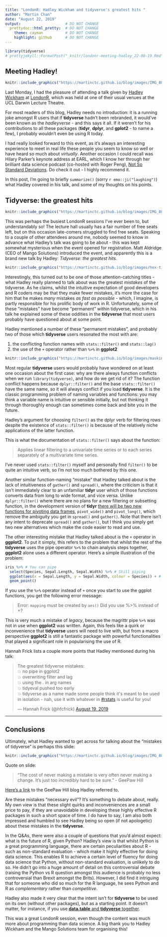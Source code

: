 ```yaml
---
title: "LondonR: Hadley Wickham and tidyverse's greatest hits "
author: "Martin Chan"
date: "August 22, 2019"
output:                    # DO NOT CHANGE
  prettydoc::html_pretty:  # DO NOT CHANGE
    theme: cayman          # DO NOT CHANGE
    highlight: github      # DO NOT CHANGE
---
```


```r
library(tidyverse)
# prettyjekyll::FormatPost("_knitr/londonr-meeting-hadley_22-08-19.Rmd")
```

## Meeting Hadley! 

```r
knitr::include_graphics("https://martinctc.github.io/blog/images/IMG_8041.jpg")
```

Last Monday, I had the pleasure of attending a talk given by [Hadley Wickham](http://hadley.nz/) at [LondonR](https://www.londonr.org/), which was held at one of their usual venues at the UCL Darwin Lecture Theatre.

For most readers of this blog, Hadley needs no introduction: it is a running joke amongst R users that if **tidyverse** hadn’t been rebranded, it would’ve been known as the *hadleyverse* - and this says it all. If it weren't for his contributions to all these packages (**tidyr**, **dplyr**, and **gplot2** - to name a few), I probably wouldn't even be  using R today.

I had really looked forward to this event, as it’s always an interesting experience to meet in real life these people you seem to know so well or have heard so much about *virtually*. Another occasion I could recall was Hilary Parker's keynote address at EARL, which I know her through her brilliant data science podcast (co-hosted with Roger Peng), [Not So Standard Deviations](http://nssdeviations.com/). Do check it out - I highly recommend it.

In this post, I’m going to briefly `summarize()` (sorry `r emo::ji("laughing")`) what Hadley covered in his talk, and some of my thoughts on his points. 

## Tidyverse: the greatest hits

```r
knitr::include_graphics("https://martinctc.github.io/blog/images/IMG_8039.jpg")
```

This was perhaps the busiest LondonR sessions I’ve ever been to, but understandably so! The lecture hall usually has a fair number of free seats left, but on this occasion late-comers struggled to find free seats. Speaking to a couple of other attendees around me, nobody seemed to know in advance what Hadley’s talk was going to be about - this was kept somewhat mysterious when the event opened for registration. Matt Aldridge (CEO of Mango Solutions) introduced the event, and apparently this is a brand new talk by Hadley: _Tidyverse: the greatest hits_.

```r
knitr::include_graphics("https://martinctc.github.io/blog/images/hex-tidyverse.png")
```

Interestingly, this turned out to be one of those attention-catching titles - what Hadley really planned to talk about was the greatest _mistakes_ of the tidyverse. As he claims, whilst the intuitive expectation of good developers and R coders may be that they make fewer mistakes, it’s more the case for him that he makes _many_ mistakes _as fast as possible_ - which, I imagine, is partly responsible for his prolific body of work in R. Unfortunately, some of these "mistakes" have become "permanent" within tidyverse, which in his talk he explained some of these oddities in the **tidyverse** that most users probably have questioned about at some point.

Hadley mentioned a number of these "permanent mistakes", and probably two of those which **tidyverse** users resonated the most with are:

1. the conflicting function names with `stats::filter()` and `stats::lag()`
2. the use of the `+` operator rather than `%>%` in **ggplot2**

```r
knitr::include_graphics("https://martinctc.github.io/blog/images/masking-filter-lag.PNG")
```


Most regular **tidyverse** users would probably have wondered on at least one occasion about the first case: why are there always function conflicts when we run `library(tidyverse)`, and how do we get rid of it? The function conflict happens because `dplyr::filter()` and the base `stats::filter()` have the same name, so it will always conflict if you load **tidyverse**. It is the classic programming problem of naming variables and functions: you may think a variable name is intuitive or sensible initially, but not thinking it through thoroughly enough can sometimes come back and bite you in the future. 

Hadley's argument for choosing `filter()` as the dplyr verb for filtering rows despite the existence of `stats::filter()` is because of the relatively niche applications of the latter function. 

This is what the documentation of `stats::filter()` says about the function:

> Applies linear filtering to a univariate time series or to each series separately of a multivariate time series.

I've never used `stats::filter()` myself and personally find `filter()` to be quite an intuitive verb, so I'm not too much bothered by this one. 

Another similar function-naming "mistake" that Hadley talked about is the lack of intuitiveness of `gather()` and `spread()`, where the criticism is that it isn't immediately clear to an unfamiliar **tidyr** user which of those functions converts data from long to wide format, and vice versa. Unlike `dplyr::filter()` where there are no plans for a new filtering or subsetting function, in the development version of **tidyr** [there will be two new functions for pivoting data frames](https://www.r-bloggers.com/pivoting-data-frames-just-got-easier-thanks-to-pivot_wide-and-pivot_long/), `pivot_wide()` and `pivot_long()`, which remove the ambiguity you get in `spread()` and `gather()`. Note that there isn't any intent to deprecate `spread()` and `gather()`, but I think you simply get two new alternatives which make the code easier to read and use.

The other interesting mistake that Hadley talked about is the `+` operator in **ggplot2**. To put it simply, this refers to the problem that whilst the rest of the **tidyverse** uses the pipe operator `%>%` to chain analysis steps together, **ggplot2** alone uses a different operator. Here's a simple illustration of the problem:

```r
iris %>% # You can pipe
  select(Species, Sepal.Length, Sepal.Width) %>% # Still piping
  ggplot(aes(x = Sepal.Length, y = Sepal.Width, colour = Species)) + # You cannot use pipe here
  geom_point()
```

If you use the `%>%` operator instead of `+` once you start to use the ggplot functions, you get the following error message:

> Error: `mapping` must be created by `aes()` Did you use %>% instead of +?

This is very much a mistake of _legacy_, because the magrittr pipe `%>%` was not in use when **ggplot2** was written. Again, this feels like a quirk or inconvenience that **tidyverse** users will need to live with, but from a macro perspective **ggplot2** is still a fantastic package with powerful functionalities that played a significant role in popularising the use of R.

Hannah Frick lists a couple more points that Hadley mentioned during his talk:

<blockquote class="twitter-tweet"><p lang="en" dir="ltr">The greatest tidyverse mistakes:<br>💥 no pipe in ggplot2<br>💥 overwriting filter and lag<br>💥 using the . in arg names<br>💥 tidyeval pushed too early<br>💥 tidyverse as a name made some people think it&#39;s meant to be used in isolation - nah, use it with whatever in <a href="https://twitter.com/hashtag/rstats?src=hash&amp;ref_src=twsrc%5Etfw">#rstats</a> is useful for you!</p>&mdash; Hannah Frick (@hfcfrick) <a href="https://twitter.com/hfcfrick/status/1163519190067793928?ref_src=twsrc%5Etfw">August 19, 2019</a></blockquote> <script async src="https://platform.twitter.com/widgets.js" charset="utf-8"></script>

---

## Conclusions

Ultimately, what Hadley wanted to get across for talking about the "mistakes of tidyverse" is perhaps this slide:
```r
knitr::include_graphics("https://martinctc.github.io/blog/images/IMG_8040.jpg")
```

Quote on slide:

> "The cost of never making a mistake is very often never making a change. It's just too incredibly hard to be sure." - GeePaw Hill

[Here's a link](http://geepawhill.org/try-different-not-harder/) to the GeePaw Hill blog Hadley referred to.

Are these mistakes "necessary evil"? It's something to debate about, really. My own view is that these slight quirks and inconveniences are a small price to pay, if they are unavoidable in developing these highly effective R packages in such a short space of time. I do have to say, I am also both impressed and humbled to see Hadley being so open (if not apologetic) about these mistakes in the **tidyverse**. 

In the Q&As, there were also a couple of questions that you'd almost expect: what is the future of R, given Python? Hadley's view is that whilst Python is a great programming language, there are certain peculiarities about R - such as non-standard evaluation - which make it highly effective for doing data science. This enables R to achieve a certain level of fluency for doing data science that Python, without non-standard evaluation, is unlikely to do so. He didn't go into a huge amount of detail on this controversial debate (raising the Python vs R question amongst this audience is probably no less controversial than Brexit amongst the Brits). However, I did find it intriguing that for someone who did so much for the R language, he sees Python and R as _complementary_ rather than _competitive_. 

Hadley also made it very clear that the intent isn't for **tidyverse** to be used on its own (without other packages), but as a starting point. It doesn't matter, for instance, if you use [**data.table** and **tidyverse** together](https://martinctc.github.io/blog/using-data.table-with-magrittr-pipes-best-of-both-worlds/). 

This was a great LondonR session, even though the content was much more about programming than data science. A big thank you to Hadley Wickham and the Mango Solutions team for organising this!



